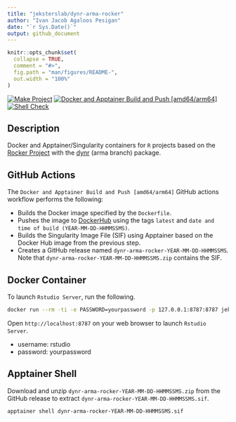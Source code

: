 ```yaml
---
title: "jeksterslab/dynr-arma-rocker"
author: "Ivan Jacob Agaloos Pesigan"
date: "`r Sys.Date()`"
output: github_document
---
```


<!-- README.md is generated from .setup/readme/README.Rmd. Please edit that file -->

```r
knitr::opts_chunk$set(
  collapse = TRUE,
  comment = "#>",
  fig.path = "man/figures/README-",
  out.width = "100%"
)
```

<!-- badges: start -->
[![Make Project](https://github.com/jeksterslab/docker-dynr-arma-rocker/actions/workflows/make.yml/badge.svg)](https://github.com/jeksterslab/docker-dynr-arma-rocker/actions/workflows/make.yml)
[![Docker and Apptainer Build and Push [amd64/arm64]](https://github.com/jeksterslab/docker-dynr-arma-rocker/actions/workflows/docker-apptainer-build-push-amd64-arm64.yml/badge.svg)](https://github.com/jeksterslab/docker-dynr-arma-rocker/actions/workflows/docker-apptainer-build-push-amd64-arm64.yml)
[![Shell Check](https://github.com/jeksterslab/docker-dynr-arma-rocker/actions/workflows/shellcheck.yml/badge.svg)](https://github.com/jeksterslab/docker-dynr-arma-rocker/actions/workflows/shellcheck.yml)
<!-- badges: end -->

## Description

Docker and Apptainer/Singularity containers for `R` projects based on the [Rocker Project](https://rocker-project.org/)
with the [dynr](https://github.com/mhunter1/dynr) (arma branch) package.

## GitHub Actions

The `Docker and Apptainer Build and Push [amd64/arm64]` GitHub actions workflow performs the following:

- Builds the Docker image specified by the `Dockerfile`.
- Pushes the image to [DockerHub](https://hub.docker.com/r/jeksterslab/dynr-arma-rocker) using the tags `latest` and `date and time of build (YEAR-MM-DD-HHMMSSMS)`.
- Builds the Singularity Image File (SIF) using Apptainer based on the Docker Hub image from the previous step.
- Creates a GitHub release named `dynr-arma-rocker-YEAR-MM-DD-HHMMSSMS`. Note that `dynr-arma-rocker-YEAR-MM-DD-HHMMSSMS.zip` contains the SIF. 

## Docker Container

To launch `Rstudio Server`, run the following.

```bash
docker run --rm -ti -e PASSWORD=yourpassword -p 127.0.0.1:8787:8787 jeksterslab/dynr-arma-rocker
```

Open `http://localhost:8787` on your web browser to launch `Rstudio Server`.

- username: rstudio
- password: yourpassword

## Apptainer Shell

Download and unzip `dynr-arma-rocker-YEAR-MM-DD-HHMMSSMS.zip` from the GitHub release to extract `dynr-arma-rocker-YEAR-MM-DD-HHMMSSMS.sif`.

```bash
apptainer shell dynr-arma-rocker-YEAR-MM-DD-HHMMSSMS.sif
```
